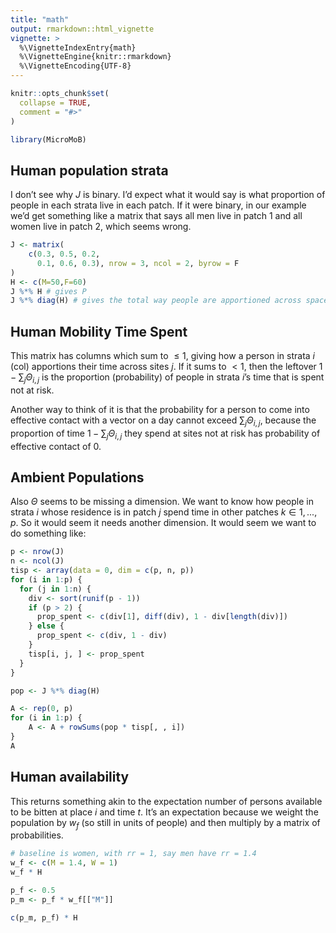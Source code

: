 ```yaml
---
title: "math"
output: rmarkdown::html_vignette
vignette: >
  %\VignetteIndexEntry{math}
  %\VignetteEngine{knitr::rmarkdown}
  %\VignetteEncoding{UTF-8}
---
```


```r
knitr::opts_chunk$set(
  collapse = TRUE,
  comment = "#>"
)
```

```r
library(MicroMoB)
```

## Human population strata

\begin{equation} 
P = J \cdot H
\end{equation} 

I don't see why $J$ is binary. I'd expect what it would say is what proportion of
people in each strata live in each patch. If it were binary, in our example we'd
get something like a matrix that says all men live in patch $1$ and all women
live in patch $2$, which seems wrong.

```r
J <- matrix(
    c(0.3, 0.5, 0.2,
      0.1, 0.6, 0.3), nrow = 3, ncol = 2, byrow = F
)
H <- c(M=50,F=60)
J %*% H # gives P
J %*% diag(H) # gives the total way people are apportioned across space and strata
```

## Human Mobility Time Spent

This matrix has columns which sum to $\leq 1$, giving how a person in strata $i$ (col)
apportions their time across sites $j$. If it sums to $< 1$, then the leftover
$1 - \sum_{j} \Theta_{i,j}$ is the proportion (probability) of people in strata $i$'s
time that is spent not at risk.

Another way to think of it is that the probability for a person to come into
effective contact with a vector on a day cannot exceed $\sum_{j} \Theta_{i,j}$,
because the proportion of time $1 - \sum_{j} \Theta_{i,j}$ they spend at sites not
at risk has probability of effective contact of $0$.

## Ambient Populations

Also $\Theta$ seems to be missing a dimension. We want to know how people in strata
$i$ whose residence is in patch $j$ spend time in other patches $k \in 1,...,p$.
So it would seem it needs another dimension. It would seem we want to do something
like:

```r
p <- nrow(J)
n <- ncol(J)
tisp <- array(data = 0, dim = c(p, n, p))
for (i in 1:p) {
  for (j in 1:n) {
    div <- sort(runif(p - 1))
    if (p > 2) {
      prop_spent <- c(div[1], diff(div), 1 - div[length(div)])
    } else {
      prop_spent <- c(div, 1 - div)
    }
    tisp[i, j, ] <- prop_spent
  }
}

pop <- J %*% diag(H)

A <- rep(0, p)
for (i in 1:p) {
    A <- A + rowSums(pop * tisp[, , i])
}
A
```

## Human availability

This returns something akin to the expectation number of persons available to be
bitten at place $i$ and time $t$. It's an expectation because we weight the population
by $w_f$ (so still in units of people) and then multiply by a matrix of probabilities.

\begin{equation}
W(t) = \Psi(t)^T \cdot w_f H
\end{equation}

```r
# baseline is women, with rr = 1, say men have rr = 1.4
w_f <- c(M = 1.4, W = 1)
w_f * H

p_f <- 0.5
p_m <- p_f * w_f[["M"]]

c(p_m, p_f) * H
```
